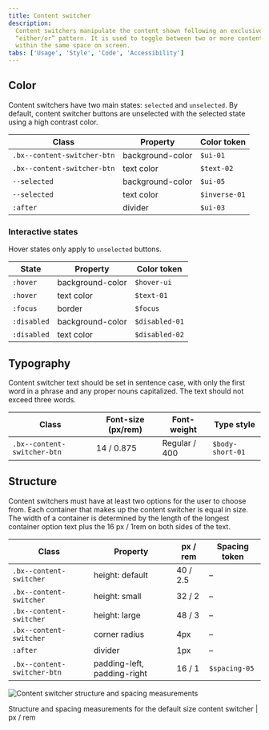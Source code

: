 ```yaml
---
title: Content switcher
description:
  Content switchers manipulate the content shown following an exclusive or
  “either/or” pattern. It is used to toggle between two or more content sections
  within the same space on screen.
tabs: ['Usage', 'Style', 'Code', 'Accessibility']
---
```


## Color

Content switchers have two main states: `selected` and `unselected`. By default,
content switcher buttons are unselected with the selected state using a high
contrast color.

| Class                       | Property         | Color token   |
| --------------------------- | ---------------- | ------------- |
| `.bx--content-switcher-btn` | background-color | `$ui-01`      |
| `.bx--content-switcher-btn` | text color       | `$text-02`    |
| `--selected`                | background-color | `$ui-05`      |
| `--selected`                | text color       | `$inverse-01` |
| `:after`                    | divider          | `$ui-03`      |

### Interactive states

Hover states only apply to `unselected` buttons.

| State       | Property         | Color token    |
| ----------- | ---------------- | -------------- |
| `:hover`    | background-color | `$hover-ui`    |
| `:hover`    | text color       | `$text-01`     |
| `:focus`    | border           | `$focus`       |
| `:disabled` | background-color | `$disabled-01` |
| `:disabled` | text color       | `$disabled-02` |

## Typography

Content switcher text should be set in sentence case, with only the first word
in a phrase and any proper nouns capitalized. The text should not exceed three
words.

| Class                       | Font-size (px/rem) | Font-weight   | Type style       |
| --------------------------- | ------------------ | ------------- | ---------------- |
| `.bx--content-switcher-btn` | 14 / 0.875         | Regular / 400 | `$body-short-01` |

## Structure

Content switchers must have at least two options for the user to choose from.
Each container that makes up the content switcher is equal in size. The width of
a container is determined by the length of the longest container option text
plus the 16 px / 1rem on both sides of the text.

| Class                       | Property                    | px / rem | Spacing token |
| --------------------------- | --------------------------- | -------- | ------------- |
| `.bx--content-switcher`     | height: default             | 40 / 2.5 | –             |
| `.bx--content-switcher`     | height: small               | 32 / 2   | –             |
| `.bx--content-switcher`     | height: large               | 48 / 3   | –             |
| `.bx--content-switcher`     | corner radius               | 4px      | –             |
| `:after`                    | divider                     | 1px      | –             |
| `.bx--content-switcher-btn` | padding-left, padding-right | 16 / 1   | `$spacing-05` |

<div className="image--fixed">

![Content switcher structure and spacing measurements](images/content-switcher-style-1.png)

</div>

<Caption>
  Structure and spacing measurements for the default size content switcher | px
  / rem
</Caption>
